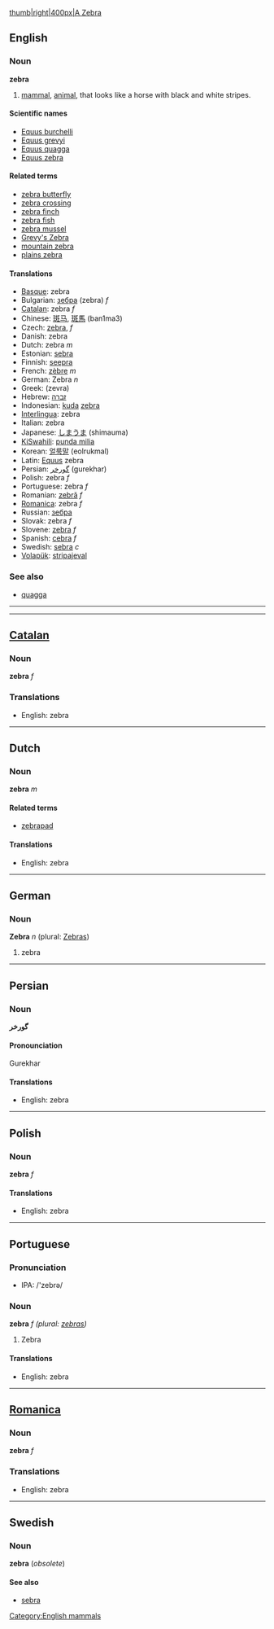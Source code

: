[[image:zebra3.jpg|thumb|right|400px|A Zebra]]
== English ==
=== Noun ===
'''zebra'''

#[[mammal]], [[animal]], that looks like a horse with black and white stripes.

==== Scientific names ====
*[[Equus burchelli]]
*[[Equus grevyi]]
*[[Equus quagga]]
*[[Equus zebra]]

==== Related terms ====
*[[zebra butterfly]]
*[[zebra crossing]]
*[[zebra finch]]
*[[zebra fish]]
*[[zebra mussel]]
*[[Grevy's Zebra]]
*[[mountain zebra]]
*[[plains zebra]]

==== Translations ====
*[[Basque]]: zebra
*Bulgarian: [[зебра]] (zebra) ''f''
*[[Catalan]]: zebra ''f''
*Chinese: [[斑马]], [[斑馬]] (ban1ma3)
*Czech: [[zebra]], ''f''
*Danish: zebra
*Dutch: zebra ''m''
*Estonian: [[sebra]]
*Finnish: [[seepra]]
*French: [[zèbre]] ''m''
*German: Zebra ''n'' 
*Greek: (zevra)
*Hebrew: [[זברה]]
*Indonesian: [[kuda]] [[zebra]]
*[[Interlingua]]: zebra
*Italian: zebra
*Japanese: [[しまうま]] (shimauma)
*[[KiSwahili]]: [[punda milia]]
*Korean: [[얼룩말]] (eolrukmal)
*Latin: [[Equus]] zebra
*Persian: [[گورخر]] (gurekhar)
*Polish: zebra ''f''
*Portuguese: zebra ''f''
*Romanian: [[zebră]] ''f''
*[[Romanica]]: zebra ''f''
*Russian: [[зебра]]
*Slovak: zebra ''f''
*Slovene: [[zebra]] ''f''
*Spanish: [[cebra]] ''f''
*Swedish: [[sebra]] ''c''
*[[Volapük]]: [[stripajeval]]

===See also===
*[[quagga]]

----


----

==[[Catalan]]==
===Noun===
'''zebra''' ''f''

===Translations===
*English: zebra

----

==Dutch==
===Noun===
'''zebra''' ''m''

====Related terms====
*[[zebrapad]]

====Translations====
*English: zebra

----

==German==
===Noun===
'''Zebra''' ''n'' (plural: [[Zebras]])

#zebra

----

==Persian==
===Noun===

'''گورخر''' 

====Pronounciation====
Gurekhar

====Translations====
*English: zebra

----


==Polish==
===Noun===

'''zebra''' ''f''

====Translations====
*English: zebra

----

==Portuguese==
===Pronunciation===
*IPA: /'zebrə/

===Noun===
'''zebra''' ''f (plural: [[zebras]])''

#Zebra

====Translations====
*English: zebra
----

==[[Romanica]]==
===Noun===
'''zebra''' ''f''

===Translations===
*English: zebra


----
==Swedish==
===Noun===
'''zebra''' (''obsolete'')

====See also====
*[[sebra]]
[[Category:English mammals]]